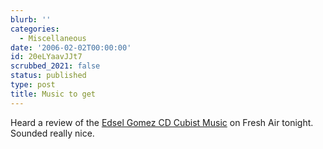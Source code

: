 ```yaml
---
blurb: ''
categories:
  - Miscellaneous
date: '2006-02-02T00:00:00'
id: 20eLYaavJJt7
scrubbed_2021: false
status: published
type: post
title: Music to get
---
```


Heard a review of the
[Edsel Gomez CD Cubist Music](http://www.cdbaby.com/cd/edselgomez)
on Fresh Air tonight. Sounded really nice.
